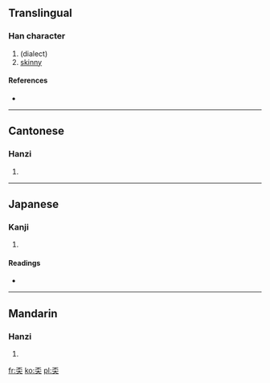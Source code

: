 ==Translingual==

===Han character===
{{Han char|rn=37|rad=大|as=04|sn=7|four=1043<sub>9</sub>|canj=一火大 (MFK)}}

# (dialect)
# [[skinny]]

====References====
* {{Han ref|kx=0250.161|dkj=05872|dj=0510.030|hdz=10529.080|uh=5940|ud=22848|bh=CAB1|bd=51889}}

----

==Cantonese==

===Hanzi===
{{yue-hanzi|jyut=|y=ngan1}}

# {{defn|Cantonese|sort=大04}}

----

==Japanese==

===Kanji===
{{ja-kanji|grade=|rs=大04}}

# {{defn|Japanese|sort=大04}}

====Readings====
* {{ja-readings|on=[[ぼう]] (bō)|kun=[[やせる]] (yaseru)}}

----

==Mandarin==

===Hanzi===
{{cmn-hanzi|pin=[[ēn]] ([[en1]]), [[máng]] ([[mang2]])|wg=en<sup>1</sup>, mang<sup>2</sup>}}

# {{defn|Mandarin|sort=大04}}

[[fr:奀]]
[[ko:奀]]
[[pl:奀]]